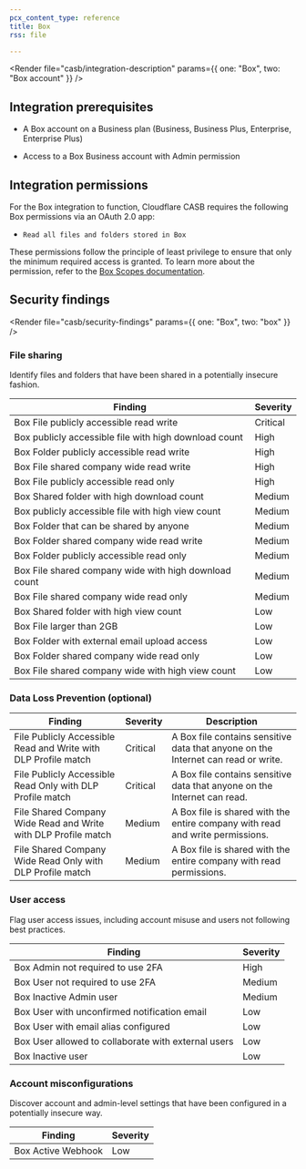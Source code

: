 ```yaml
---
pcx_content_type: reference
title: Box
rss: file

---
```



<Render file="casb/integration-description" params={{ one: "Box", two: "Box account" }} />

## Integration prerequisites

* A Box account on a Business plan (Business, Business Plus, Enterprise, Enterprise Plus)

* Access to a Box Business account with Admin permission

## Integration permissions

For the Box integration to function, Cloudflare CASB requires the following Box permissions via an OAuth 2.0 app:

* `Read all files and folders stored in Box`

These permissions follow the principle of least privilege to ensure that only the minimum required access is granted. To learn more about the permission, refer to the [Box Scopes documentation](https://developer.box.com/guides/api-calls/permissions-and-errors/scopes/#read-all-files-and-folders).

## Security findings

<Render file="casb/security-findings" params={{ one: "Box", two: "box" }} />

### File sharing

Identify files and folders that have been shared in a potentially insecure fashion.

<Render file="casb/shared-links" />

| Finding                                               | Severity |
| ----------------------------------------------------- | -------- |
| Box File publicly accessible read write               | Critical |
| Box publicly accessible file with high download count | High     |
| Box Folder publicly accessible read write             | High     |
| Box File shared company wide read write               | High     |
| Box File publicly accessible read only                | High     |
| Box Shared folder with high download count            | Medium   |
| Box publicly accessible file with high view count     | Medium   |
| Box Folder that can be shared by anyone               | Medium   |
| Box Folder shared company wide read write             | Medium   |
| Box Folder publicly accessible read only              | Medium   |
| Box File shared company wide with high download count | Medium   |
| Box File shared company wide read only                | Medium   |
| Box Shared folder with high view count                | Low      |
| Box File larger than 2GB                              | Low      |
| Box Folder with external email upload access          | Low      |
| Box Folder shared company wide read only              | Low      |
| Box File shared company wide with high view count     | Low      |

### Data Loss Prevention (optional)

<Render file="casb/data-loss-prevention" />

| Finding                                                        | Severity | Description                                                                       |
| -------------------------------------------------------------- | -------- | --------------------------------------------------------------------------------- |
| File Publicly Accessible Read and Write with DLP Profile match | Critical | A Box file contains sensitive data that anyone on the Internet can read or write. |
| File Publicly Accessible Read Only with DLP Profile match      | Critical | A Box file contains sensitive data that anyone on the Internet can read.          |
| File Shared Company Wide Read and Write with DLP Profile match | Medium   | A Box file is shared with the entire company with read and write permissions.     |
| File Shared Company Wide Read Only with DLP Profile match      | Medium   | A Box file is shared with the entire company with read permissions.               |

### User access

Flag user access issues, including account misuse and users not following best practices.

| Finding                                             | Severity |
| --------------------------------------------------- | -------- |
| Box Admin not required to use 2FA                   | High     |
| Box User not required to use 2FA                    | Medium   |
| Box Inactive Admin user                             | Medium   |
| Box User with unconfirmed notification email        | Low      |
| Box User with email alias configured                | Low      |
| Box User allowed to collaborate with external users | Low      |
| Box Inactive user                                   | Low      |

### Account misconfigurations

Discover account and admin-level settings that have been configured in a potentially insecure way.

| Finding            | Severity |
| ------------------ | -------- |
| Box Active Webhook | Low      |
